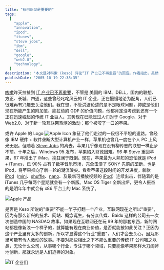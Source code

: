 ```yaml
---
title: "有创新就是重要的"
tags:
  [
    "apple",
    "innovation",
    "ipod",
    "itunes",
    "steve jobs",
    "ibm",
    "dell",
    "google",
    "web2.0",
    "technology",
  ]
description: "本文是对科索 (keso) 评论“IT 产业已不再重要“的回应。作者指出，虽然传统 IT 巨头如 IBM、Dell、联想等正在沦为配角，但苹果公司作为一个传统 IT 企业却正迅速崛起，其影响力甚至超过了 Google 和 Web2.0 浪潮。文章回顾了苹果的发展历程，从早期的个人 PC 领域的辉煌，到 Steve Jobs 离开后的低迷，再到他 1996 年回归后推出 iMac 和 iPod 等产品，重新引领潮流。作者认为，一个行业是否“重要“不在于行业本身，而在于是否有创新；苹果之所以受到关注，正是因为其不断推出创新产品。任何公司，无论属于哪个行业，只要能像苹果一样不断创新，就永远会是人们追捧的对象。"
publishDate: "2005-10-19 22:38:35"
---
```


[咳嗽](http://www.keso.cn/)昨天拉扯到 [IT 产业已不再重要](http://blog.donews.com/keso/archive/2005/10/18/592292.aspx)，不管是 美国的 IBM、DELL，国内的联想、方正、长城、四通，这些曾经叱咤风云的 IT 企业，正在慢慢地沦为配角，人们已很难再有兴趣去关注他们。我在想，不管洪波论述的是不是眼球问题，抑或是他们现在所能产生的附加值、能拉动的 GDP 的价值问题，他都肯定没考虑到还有一个正在迅速崛起的传统 IT 业巨人，其势现在已能压过人们对于 Google、对于 Web2.0、对于新一轮互联网热潮的激动：那个被咬了一口的苹果。

或许 Apple 的 Logo ![Apple Icon](http://static.flickr.com/26/54088269_e859250268_o.png) 象征了他们走过的一段很不平坦的道路。曾经像 IBM 硬件 + 软件垄断大型计算机产业一样，苹果机也曾几一度在个人 PC 上风光无限。但随着 [Steve Jobs](http://en.wikipedia.org/wiki/Steve_Jobs) 的离去，苹果几乎像现在没有柳传志的联想一样止步不前。十年之后，Windows 95 发布，苹果陷入财政困难。96 年 Steve 重回苹果，97 年推出了 iMac，挽狂澜于既倒。现在，苹果最为人熟知的恐怕就是 iPod + iTunes，已 90% 占有了数字音乐市场，完全击溃了 SONY 先前的垄断，也是 iPod，将苹果推向了新一轮的潮流浪尖。看看苹果这段时间的开发进度，新款 [iPod](http://www.apple.com/ipod/)（[mini](http://www.apple.com/ipodmini/)、[shuffle](http://www.apple.com/ipodshuffle/)、[nano](http://www.apple.com/ipodnano/)、及最新可播放视频的 [iPod](http://www.apple.com/ipod/ipod.html)）连续出击，伴随着的是 iTunes 几乎每两个星期就会有一个新版。Mac OS Tiger 全新出炉，更令人振奋的是明年年中就会有 x86 平台上的 Mac 系统了。

![Apple 产品](http://static.flickr.com/29/54071635_5e146c54dd_o.png)

是否是 Keso 所说的"重要"不能一竿子打翻一个产业。互联网现在之所以"重要"，因为有那么新兴的技术、网站、概念诞生，有分众传媒、Baidu 这样的公司去一次次创造中国的 NASDAQ 故事。如果现在互联网还在玩 99 年的那套东西，新的网站都是像新浪一个样子的，就算能有现在商业价值，是否就能被如此关注？正因为这个产业里有太多的创新，所以才显得这个行业"重要"，人们才会去关心，因为那里可能有令人激动的故事。不要对那些相比之下不那么重要的传统 IT 公司嗤之以鼻，无论什么公司，从事哪个行业，专注于哪个领域，只要能像苹果那样大刀阔斧地创新，那就永远是人们追捧的对象。

![IT 企业们](http://static.flickr.com/26/54081823_406a76b6d5_o.png)

